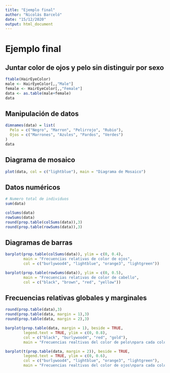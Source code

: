 ```yaml
---
title: "Ejemplo final"
author: "Nicolás Barceló"
date: "15/12/2020"
output: html_document
---
```


# Ejemplo final

## Juntar color de ojos y pelo sin distinguir por sexo

```r
ftable(HairEyeColor)
male <- HairEyeColor[,,"Male"]
female <- HairEyeColor[,,"Female"]
data <- as.table(male+female)
data
```

## Manipulación de datos

```r
dimnames(data) = list(
  Pelo = c("Negro", "Marron", "Pelirrojo", "Rubio"),
  Ojos = c("Marrones", "Azules", "Pardos", "Verdes")
)
data
```
## Diagrama de mosaico

```r
plot(data, col = c("lightblue"), main = "Diagrama de Mosaico")
```

## Datos numéricos

```r
# Numero total de individuos
sum(data)
```

```r
colSums(data)
rowSums(data)
round(prop.table(colSums(data)),3)
round(prop.table(rowSums(data)),3)
```
## Diagramas de barras

```r
barplot(prop.table(colSums(data)), ylim = c(0, 0.4),
        main = "Frecuencias relativas de color de ojos",
        col = c("burlywood4", "lightblue", "orange3", "lightgreen"))

barplot(prop.table(rowSums(data)), ylim = c(0, 0.5),
        main = "Frecuencias relativas de color de cabello",
        col = c("black", "brown", "red", "yellow"))
```

## Frecuencias relativas globales y marginales

```r
round(prop.table(data),3)
round(prop.table(data, margin = 1),3)
round(prop.table(data, margin = 2),3)

barplot(prop.table(data, margin = 1), beside = TRUE,
        legend.text = TRUE, ylim = c(0, 0.8),
        col = c("black", "burlywood4", "red", "gold"),
        main = "Frecuencias realtivas del color de pelo\npara cada color de ojos")

barplot(t(prop.table(data, margin = 2)), beside = TRUE,
        legend.text = TRUE, ylim = c(0, 0.6),
        col = c("burlywood4", "lightblue", "orange3", "lightgreen"),
        main = "Frecuencias realtivas del color de ojos\npara cada color de pelo")
```

